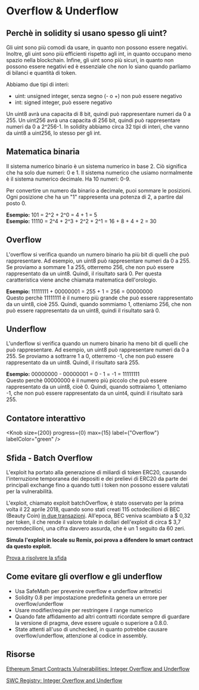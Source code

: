 # Overflow & Underflow

## Perchè in solidity si usano spesso gli uint?

Gli uint sono più comodi da usare, in quanto non possono essere negativi. Inoltre, gli uint sono più efficienti rispetto agli int, in quanto occupano meno spazio nella blockchain. Infine, gli uint sono più sicuri, in quanto non possono essere negativi ed è essenziale che non lo siano quando parliamo di bilanci e quantità di token.

Abbiamo due tipi di interi:

- uint: unsigned integer, senza segno (- o +) non può essere negativo
- int: signed integer, può essere negativo

Un uint8 avrà una capacita di 8 bit, quindi può rappresentare numeri da 0 a 255. Un uint256 avrà una capacita di 256 bit, quindi può rappresentare numeri da 0 a 2^256-1. In solidity abbiamo circa 32 tipi di interi, che vanno da uint8 a uint256, lo stesso per gli int.

## Matematica binaria

Il sistema numerico binario è un sistema numerico in base 2. Ciò significa che ha solo due numeri: 0 e 1. Il sistema numerico che usiamo normalmente è il sistema numerico decimale. Ha 10 numeri: 0-9.

Per convertire un numero da binario a decimale, puoi sommare le posizioni. Ogni posizione che ha un "1" rappresenta una potenza di 2, a partire dal posto 0.

**Esempio:** 101 = 2^2 + 2^0 = 4 + 1 = 5\
**Esempio:** 11110 = 2^4 + 2^3 + 2^2 + 2^1 = 16 + 8 + 4 + 2 = 30

## Overflow

L'overflow si verifica quando un numero binario ha più bit di quelli che può rappresentare. Ad esempio, un uint8 può rappresentare numeri da 0 a 255. Se proviamo a sommare 1 a 255, otterremo 256, che non può essere rappresentato da un uint8. Quindi, il risultato sarà 0. Per questa caratteristica viene anche chiamata matematica dell'orologio.

**Esempio:** 11111111 + 00000001 = 255 + 1 = 256 = 00000000\
Questo perchè 11111111 è il numero più grande che può essere rappresentato da un uint8, cioè 255. Quindi, quando sommiamo 1, otteniamo 256, che non può essere rappresentato da un uint8, quindi il risultato sarà 0.

## Underflow

L'underflow si verifica quando un numero binario ha meno bit di quelli che può rappresentare. Ad esempio, un uint8 può rappresentare numeri da 0 a 255. Se proviamo a sottrarre 1 a 0, otterremo -1, che non può essere rappresentato da un uint8. Quindi, il risultato sarà 255.

**Esempio:** 00000000 - 00000001 = 0 - 1 = -1 = 11111111\
Questo perchè 00000000 è il numero più piccolo che può essere rappresentato da un uint8, cioè 0. Quindi, quando sottraiamo 1, otteniamo -1, che non può essere rappresentato da un uint4, quindi il risultato sarà 255.

## Contatore interattivo


<Knob size={200} progress={0} max={15} label={"Overflow"} labelColor="green" />

## Sfida - Batch Overflow

L'exploit ha portato alla generazione di miliardi di token ERC20, causando l'interruzione temporanea dei depositi e dei prelievi di ERC20 da parte dei principali exchange fino a quando tutti i token non possono essere valutati per la vulnerabilità.

L'exploit, chiamato exploit batchOverflow, è stato osservato per la prima volta il 22 aprile 2018, quando sono stati creati 115 octodecilioni di BEC (Beauty Coin) [in due transazioni](https://etherscan.io/tx/0x3a06c5f572d6582d267239575190788adfa1f16f49e07bfdd52088b9beb8c402). All'epoca, BEC veniva scambiato a $ 0,32 per token, il che rende il valore totale in dollari dell'exploit di circa $ 3,7 novemdecilioni, una cifra davvero assurda, che è un 1 seguito da 60 zeri.

**Simula l'exploit in locale su Remix, poi prova a difendere lo smart contract da questo exploit.**

[Prova a risolvere la sfida](https://remix.ethereum.org/#url=https://github.com/blockchainsigint/sfide-blockchain/blob/master/bec/BeautyChain.sol)

## Come evitare gli overflow e gli underflow

- Usa SafeMath per prevenire overflow e underflow aritmetici
- Solidity 0.8 per impostazione predefinita genera un errore per overflow/underflow
- Usare modifier/require per restringere il range numerico
- Quando fate affidamento ad altri contratti ricordate sempre di guardare la versione di pragma, deve essere uguale o superiore a 0.8.0.
- State attenti all'uso di unchecked, in quanto potrebbe causare overflow/underflow, attenzione al codice in assembly.

## Risorse

[Ethereum Smart Contracts Vulnerabilities: Integer Overflow and Underflow](https://dreamlab.net/en/blog/post/ethereum-smart-contracts-vulnerabilities-integer-overflow-and-underflow/)

[SWC Registry: Integer Overflow and Underflow](https://swcregistry.io/docs/SWC-101)
